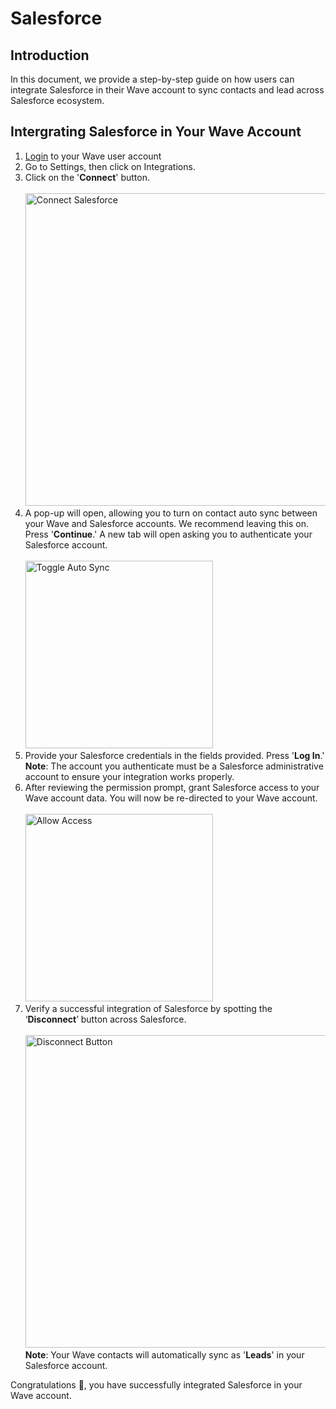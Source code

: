 
# Salesforce

## Introduction

In this document, we provide a step-by-step guide on how users can integrate Salesforce in their Wave account to sync contacts and lead across Salesforce ecosystem.

## Intergrating Salesforce in Your Wave Account

1.  [Login](https://app.wavecnct.com/login) to your Wave user account
2.  Go to Settings, then click on Integrations.
3.  Click on the '**Connect**' button.<br /><br />
    <img src="/connect-salesforce.png" alt="Connect Salesforce" width="500px" />
    <br />
4.  A pop-up will open, allowing you to turn on contact auto sync between your Wave and Salesforce accounts. We recommend leaving this on. Press '**Continue**.' A new tab will open asking you to authenticate your Salesforce account.<br /><br />
    <img src="/auto-sync-contacts.png" alt="Toggle Auto Sync" width="300px" />
    <br />
5.  Provide your Salesforce credentials in the fields provided. Press '**Log In**.'
    <Callout type="info">
      **Note**: The account you authenticate must be a Salesforce administrative account to ensure your integration
      works properly.
    </Callout>
6.  After reviewing the permission prompt, grant Salesforce access to your Wave account data. You will now be re-directed to your Wave account.<br /><br />
    <img src="/allow-access.png" alt="Allow Access" width="300px" />
    <br />
7.  Verify a successful integration of Salesforce by spotting the ‘**Disconnect**’ button across Salesforce.<br /><br />
    <img src="/disconnect-button.png" alt="Disconnect Button" width="500px" />
    <br />
    <Callout type="info">
      **Note**: Your Wave contacts will automatically sync as '**Leads**' in your Salesforce account.
    </Callout>

Congratulations 🎉, you have successfully integrated Salesforce in your Wave account.
